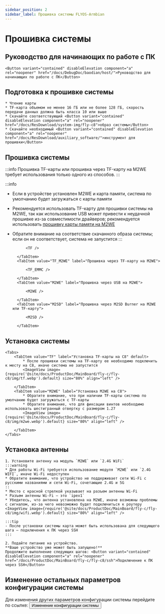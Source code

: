 ```yaml
---
sidebar_position: 2
sidebar_label: Прошивка системы FLYOS-Armbian
---
```




# Прошивка системы

## Руководство для начинающих по работе с ПК

    <Button variant="contained" disableElevation component="a" rel="noopener" href="/docs/DebugDoc/baodian/host/">Руководство для начинающих по работе с ПК</Button>

## Подготовка к прошивке системы

    * Чтение карты
    * TF-карта объемом не менее 16 ГБ или не более 128 ГБ, скорость передачи данных должна быть класса 10 или выше
    * Скачайте соответствующий <Button variant="contained" disableElevation component="a" rel="noopener" href="/docs/ResDownload/system-img/fly-c8">образ системы</Button>
    * Скачайте необходимый <Button variant="contained" disableElevation component="a" rel="noopener" href="/docs/ResDownload/auxiliary_software/">инструмент для прошивки</Button>

## Прошивка системы

:::info
Прошивка TF-карты или прошивка через TF-карту на M2WE требует использования только одного из способов.
:::

:::info
* Если в устройстве установлен M2WE и карта памяти, система по умолчанию будет загружаться с карты памяти
* Рекомендуется использовать TF-карту для прошивки системы на M2WE, так как использование USB может привести к неудачной прошивке из-за совместимости драйверов; рекомендуется использовать [прошивку карты памяти на M2WE](https://mellow-next.klipper.cn/docs/ProductDoc/SBC/fly-pi-v2/fly-os)
* Обратите внимание на соответствие скачанного образа системы; если он не соответствует, система не запустится
:::

    <Tabs>
        <TabItem value="TF" label="Прошивка на TF-карту" default>
            
            <TF />
            
        </TabItem>
        <TabItem value="TF_M2WE" label="Прошивка через TF-карту на M2WE">
            
            <TF_EMMC />

        </TabItem>
        <TabItem value="M2WE" label="Прошивка через USB на M2WE">
            
            <M2WE />

        </TabItem>
        <TabItem value="M2SD" label="Прошивка через M2SD Burner на M2WE или TF-карту">
            
            <M2SD />

        </TabItem>
    </Tabs>

## Установка системы

    <Tabs>
        <TabItem value="TF" label="Установка TF-карты на C8" default>
            * После прошивки системы на TF-карту ее необходимо подключить к месту на C8, иначе система не запустится
            <ImageView image={require('@site/docs/ProductDoc/MainBoard/fly-c/fly-c8/img/tf.webp').default} size="80%" align="left" />  

        </TabItem>
        <TabItem value="M2WE" label="Установка M2WE на C8">
            * Обратите внимание, что при наличии TF-карты система по умолчанию будет загружаться с TF-карты
            * Обратите внимание, что для фиксации винтов необходимо использовать шестигранный отвертку с размером 1.27
            <ImageView image={require('@site/docs/ProductDoc/MainBoard/fly-c/fly-c8/img/m2we.webp').default} size="80%" align="left" />  

        </TabItem>
    </Tabs>

## Установка антенны

    1. Установите антенну на модуль `M2WE` или `2.4G WiFi`
    :::warning
    * Для работы Wi-Fi требуется использование модуля `M2WE` или `2.4G WIFI`, иначе Wi-Fi недоступен
    * Обратите внимание, что устройство не поддерживает сети Wi-Fi с русскими названиями и сети Wi-Fi, сочетающие 2.4G и 5G
    ::
    * Место с красной стрелкой указывает на разъем антенны Wi-Fi
    * Разъем антенны Wi-Fi — это `ipex1`
    * Убедитесь, что антенна установлена на M2WE, иначе возможны проблемы с сигналом, из-за чего невозможно будет подключиться к роутеру
    <ImageView image={require('@site/docs/ProductDoc/MainBoard/fly-c/fly-c8/img/wifi.webp').default} size="80%" align="left" /> 

    :::tip
    - После установки системы карта может быть использована для следующего шага — подключения к ПК через SSH
    :::

    2. Подайте питание на устройство.  
    **Ваше устройство уже может быть запущено!**  
    Продолжите выполнение следующих шагов: <Button variant="contained" disableElevation component="a" rel="noopener" href="/docs/ProductDoc/MainBoard/fly-c/fly-c8/ssh">Подключение к ПК через SSH</Button>

## Изменение остальных параметров конфигурации системы

Для изменения других параметров конфигурации системы перейдите по ссылке: <Button variant="contained" disableElevation component="a" rel="noopener" href="/docs/ProductDoc/MainBoard/fly-c/fly-c8/flyos/os_config">Изменение конфигурации системы</Button>

